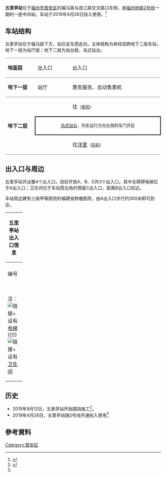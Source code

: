 {{NoteTA|G1=Railway}}
{{Infobox station
| style = 
| livery = {{福州地铁颜色|2|s}}
| name = 五里亭站
| eng_name = Wuliting Station
| symbol_top = 
| symbol_right = 
| image = 201904_Wuliting_Station.jpg
| caption = 
| alt = 
| address = [[福建省|福建省]][[福州市|福州市]][[晋安区|晋安区]]福马路连江路口东侧
| coordinates = {{coord|26.0777503|N|119.3302350|E|display=inline, title|type:railwaystation}}
| operator = <!--{{rint|fuzhou|metro}}--> [[福州地铁|福州地铁]]
| line = {{福州地铁线路名|2|full}}
| exits = 3
| platform = 1个[[岛式站台|岛式站台]]
| connections = <!-- 公交站：-->
| structure = 地下站
| Interchange = 
| colour = 白色
| code = 
| opening = 
| opened = {{Start date|2019|04|26|df=y}}
| closed = <!-- {{End date|YYYY|MM|DD|df=y}} -->
| services = {{Adjacent stations|system=Fuzhou Metro|line1=2|left1=紫阳|right1=前屿}}
| route_map = 
| first = {{福州地铁线路名|2|short}}：<br /><div style="display:inline-block; text-align: left;">开往{{站|洋里}}：<br />开往{{站|苏洋}}：</div><div style="display:inline-block; text-align: right;">07:14<br />06:40</div>
| last = {{福州地铁线路名|2|short}}：<br /><div style="display:inline-block; text-align: left;">开往{{站|洋里}}：<br />开往{{站|苏洋}}：</div><div style="display:inline-block; text-align: right;">23:44<br />23:10</div>
}}

'''五里亭站'''位于[[福州市|福州市]][[晋安区|晋安区]]的福马路与连江路交叉路口东侧，是[[福州地铁|福州地铁]][[福州地铁2号线|2号线]]一期的一座中间站，车站于2019年4月26日投入使用。<ref name=":02">{{Cite web|title=福州地铁2号线正式开通试运营-中新网|url=http://www.chinanews.com/tp/2019/04-26/8821198.shtml|work=www.chinanews.com|accessdate=2019-04-26|archive-date=2019-04-26|archive-url=https://web.archive.org/web/20190426090412/http://www.chinanews.com/tp/2019/04-26/8821198.shtml|dead-url=no}}</ref>

== 车站结构 ==
五里亭站位于福马路下方，站位呈东西走向，主体结构为单柱双跨地下二层车站，地下一层为站厅层；地下二层为站台层，岛式站台。
{|cellspacing=0 cellpadding=3
|-
|style="border-top:solid 1px gray;border-bottom:solid 1px gray;" valign=top width=100|'''地面层'''
|style="border-top:solid 1px gray;border-bottom:solid 1px gray;" valign=top width=100|出入口
|style="border-top:solid 1px gray;border-bottom:solid 1px gray;" valign=top|
|style="border-top:solid 1px gray;border-bottom:solid 1px gray;" valign=top width=350|出入口
|-
|style="border-bottom:solid 1px gray;" valign=top|'''地下一层'''
|style="border-bottom:solid 1px gray;" valign=top|站厅
|style="border-bottom:solid 1px gray;" valign=top|
|style="border-bottom:solid 1px gray;" valign=top|票务服务、自动售票机
|-
|style="border-bottom:solid 1px gray;" rowspan=3 valign=top|'''地下二层'''
|{{福州地铁站台编号|L2|1}}
|{{arrow|L}}
|{{福州地铁线路名|2|long}} 往{{站|苏洋}}<small>（[[紫阳站_(福州)|紫阳]]）</small>
|-
| colspan="3" style="border-right:solid 2px black;border-left:solid 2px black;border-top:solid 2px black;border-bottom:solid 2px black;" |<center><small>[[岛式站台|岛式站台]]，列车运行方向左侧的车门开启</small></center>
|-
|style="border-bottom:solid 1px gray;"|{{福州地铁站台编号|L2|2}}
|style="border-bottom:solid 1px gray;"|
|style="border-bottom:solid 1px gray;"|{{福州地铁线路名|2|long}} 往[[洋里站_(福州)|洋里]]<small>（[[前屿站|前屿]]）</small> {{arrow|R}} 
|}

== 出入口与周边 ==
五里亭站共设置4个出入口，目前开放A、B、D共3个出入口。其中无障碍电梯位于A出入口；卫生间位于车站西北角的预留C出入口，距离B出入口较近。

车站周边建有三级甲等医院的福建省肿瘤医院，由A出入口步行约300米即可到达。
{| class="wikitable" width="56%"
! colspan="4" |五里亭站出入口信息
|-
| colspan="4" align="center" bgcolor="{{福州地铁颜色|2}}" |
|-
! style="width:40px" |编号
! style="width:70px" |设施
! style="width:210px" |位置
! style="width:210px" |接驳交通
|-
| align="center" |{{港铁出口|A}}
|[[File:Lift.svg|链接=]]
|<center>车站东北角</center>
|[[File:Paris_Bus_icon.svg|链接=公共汽车]] 地铁五里亭站、凤坂、肿瘤医院
|-
| align="center" |{{港铁出口|B}}
|
|<center>车站西北角</center>
|[[File:Paris_Bus_icon.svg|链接=公共汽车]] 地铁五里亭站
|-
| align="center" |{{港铁出口|D}}
|
|<center>车站东南角</center>
|[[File:Paris_Bus_icon.svg|链接=公共汽车]] 凤坂、地铁五里亭站、肿瘤医院
|-
| colspan="4" bgcolor="#eeeeee" |注：[[File:Lift.svg|链接=]] 设有[[电梯|电梯]] {{!}} [[File:Toilet_Of_FZM.svg|链接=]] 设有[[卫生间|卫生间]]
|}

== 历史 ==
* 2015年9月12日，五里亭站开始围挡施工<ref>{{Cite web |url=http://www.chec-cjgs.com/Components/NewsPage.aspx?id=104 |title=福州项目部五里亭站降水试验区域围挡全部完成 |access-date=2016-08-10 |archive-url=https://archive.is/20160810014105/http://www.chec-cjgs.com/Components/NewsPage.aspx?id=104 |archive-date=2016-08-10 |dead-url=yes }}{{webarchive|url=https://archive.is/20160810014105/http://www.chec-cjgs.com/Components/NewsPage.aspx?id=104 |date=2016-08-10 }}</ref>。
* 2019年4月26日，五里亭站随2号线开通投入使用<ref name=":02" />

== 參考資料 ==
{{reflist}}
{{commons category|Wuliting Station}}
{{福州地铁2号线}}

[[Category:晋安区|Category:晋安区]]